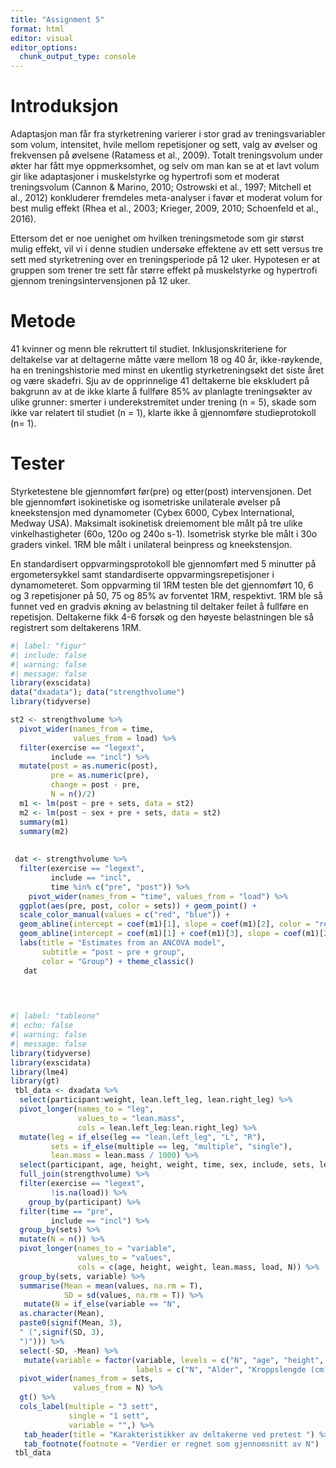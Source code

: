 ```yaml
---
title: "Assignment 5"
format: html
editor: visual
editor_options: 
  chunk_output_type: console
---
```


# Introduksjon

Adaptasjon man får fra styrketrening varierer i stor grad av treningsvariabler som volum, intensitet, hvile mellom repetisjoner og sett, valg av øvelser og frekvensen på øvelsene (Ratamess et al., 2009). Totalt treningsvolum under økter har fått mye oppmerksomhet, og selv om man kan se at et lavt volum gir like adaptasjoner i muskelstyrke og hypertrofi som et moderat treningsvolum  (Cannon & Marino, 2010; 
Ostrowski et al., 1997; Mitchell et al., 2012) konkluderer fremdeles meta-analyser i favør et moderat volum for best mulig effekt (Rhea et al., 2003; Krieger, 2009, 2010; Schoenfeld et al., 2016).

Ettersom det er noe uenighet om hvilken treningsmetode som gir størst mulig effekt, vil vi i denne studien undersøke effektene av ett sett versus tre sett med styrketrening over en treningsperiode på 12 uker. Hypotesen er at gruppen som trener tre sett får større effekt på muskelstyrke og hypertrofi gjennom treningsintervensjonen på 12 uker. 

# Metode

41 kvinner og menn ble rekruttert til studiet. Inklusjonskriteriene for deltakelse var at deltagerne måtte være mellom 18 og 40 år, ikke-røykende, ha en treningshistorie med minst en ukentlig styrketreningsøkt det siste året og være skadefri. Sju av de opprinnelige 41 deltakerne ble ekskludert på bakgrunn av at de ikke klarte å fullføre 85% av planlagte treningsøkter av ulike grunner: smerter i underekstremitet under trening (n = 5), skade som ikke var relatert til studiet (n = 1), klarte ikke å gjennomføre studieprotokoll (n= 1).

# Tester

Styrketestene ble gjennomført før(pre) og etter(post) intervensjonen. Det ble gjennomført isokinetiske og isometriske unilaterale øvelser på kneekstensjon med  dynamometer (Cybex 6000, Cybex International, Medway USA). Maksimalt isokinetisk  dreiemoment ble målt på tre ulike vinkelhastigheter (60o, 120o og 240o s-1). Isometrisk styrke ble målt i 30o graders vinkel. 1RM ble målt i unilateral beinpress og kneekstensjon.

En standardisert oppvarmingsprotokoll ble gjennomført med 5 minutter på ergometersykkel samt standardiserte oppvarmingsrepetisjoner i dynamometeret. Som oppvarming til 1RM testen ble det gjennomført  10, 6 og 3 repetisjoner på 50, 75 og 85% av forventet 1RM, respektivt. 1RM ble så funnet ved en gradvis økning av belastning til deltaker feilet å fullføre en repetisjon. Deltakerne fikk 4-6 forsøk og den høyeste belastningen ble så registrert som deltakerens 1RM.



```r
#| label: "figur"
#| include: false
#| warning: false
#| message: false
library(exscidata)
data("dxadata"); data("strengthvolume")
library(tidyverse)

st2 <- strengthvolume %>% 
  pivot_wider(names_from = time,
              values_from = load) %>%
  filter(exercise == "legext",
         include == "incl") %>% 
  mutate(post = as.numeric(post),
         pre = as.numeric(pre),
         change = post - pre,
         N = n()/2)
  m1 <- lm(post ~ pre + sets, data = st2)
  m2 <- lm(post ~ sex + pre + sets, data = st2)
  summary(m1)
  summary(m2)
  
  
 dat <- strengthvolume %>%
  filter(exercise == "legext",
         include == "incl",
         time %in% c("pre", "post")) %>%
    pivot_wider(names_from = "time", values_from = "load") %>% 
  ggplot(aes(pre, post, color = sets)) + geom_point() + 
  scale_color_manual(values = c("red", "blue")) +
  geom_abline(intercept = coef(m1)[1], slope = coef(m1)[2], color = "red")  + 
  geom_abline(intercept = coef(m1)[1] + coef(m1)[3], slope = coef(m1)[2], color = "blue") + 
  labs(title = "Estimates from an ANCOVA model", 
       subtitle = "post ~ pre + group", 
       color = "Group") + theme_classic()
   dat

  
  


```


```r
#| label: "tableone"
#| echo: false
#| warning: false
#| message: false
library(tidyverse)
library(exscidata)
library(lme4)
library(gt)
 tbl_data <- dxadata %>%
  select(participant:weight, lean.left_leg, lean.right_leg) %>%
  pivot_longer(names_to = "leg", 
               values_to = "lean.mass", 
               cols = lean.left_leg:lean.right_leg) %>% 
  mutate(leg = if_else(leg == "lean.left_leg", "L", "R"), 
         sets = if_else(multiple == leg, "multiple", "single"),
         lean.mass = lean.mass / 1000) %>%
  select(participant, age, height, weight, time, sex, include, sets, leg, lean.mass) %>%
  full_join(strengthvolume) %>% 
  filter(exercise == "legext",
         !is.na(load)) %>%
    group_by(participant) %>% 
  filter(time == "pre",
         include == "incl") %>% 
  group_by(sets) %>% 
  mutate(N = n()) %>%
  pivot_longer(names_to = "variable",
               values_to = "values",
               cols = c(age, height, weight, lean.mass, load, N)) %>%
  group_by(sets, variable) %>% 
  summarise(Mean = mean(values, na.rm = T),
            SD = sd(values, na.rm = T)) %>%
   mutate(N = if_else(variable == "N",
  as.character(Mean),
  paste0(signif(Mean, 3),
  " (",signif(SD, 3),
  ")"))) %>%
  select(-SD, -Mean) %>%
   mutate(variable = factor(variable, levels = c("N", "age", "height", "weight", "lean.mass", "load"),
                            labels = c("N", "Alder", "Kroppslengde (cm)", "Kroppsvekt (kg)", "Fettfri masse (kg)", "1RM kneekstrensjon (kg)"))) %>% 
  pivot_wider(names_from = sets,
              values_from = N) %>%
  gt() %>% 
  cols_label(multiple = "3 sett",
             single = "1 sett",
             variable = "",) %>% 
   tab_header(title = "Karakteristikker av deltakerne ved pretest ") %>%
   tab_footnote(footnote = "Verdier er regnet som gjennomsnitt av N") 
 tbl_data
```


